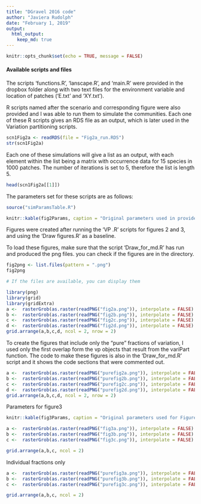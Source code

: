 ```yaml
---
title: "DGravel 2016 code"
author: "Javiera Rudolph"
date: "February 1, 2019"
output:
  html_output:
    keep_md: true
---
```


```r
knitr::opts_chunk$set(echo = TRUE, message = FALSE)
```

#### Available scripts and files
The scripts 'functions.R', 'lanscape.R', and 'main.R' were provided in the dropbox folder along with two text files for the environment variable and location of patches ('E.txt' and 'XY.txt').  

R scripts named after the scenario and corresponding figure were also provided and I was able to run them to simulate the communities. Each one of these R scripts gives an RDS file as an output, which is later used in the Variation partitioning scripts. 

```r
scn1Fig2a <- readRDS(file = "Fig2a_run.RDS")
str(scn1Fig2a)

```

Each one of these simulations will give a list as an output, with each element within the list being a matrix with occurrence data for 15 species in 1000 patches. The number of iterations is set to 5, therefore the list is length 5. 

```r
head(scn1Fig2a[[1]])
```


The parameters set for these scripts are as follows:
```r
source("simParamsTable.R")

knitr::kable(fig2Params, caption = "Original parameters used in provided scripts for simulation of communities for Figure2")


```

Figures were created after running the 'VP .R' scripts for figures 2 and 3, and using the 'Draw figures.R' as a baseline.


To load these figures, make sure that the script 'Draw_for_md.R' has run and produced the png files.
you can check if the figures are in the directory.
```r
fig2png <- list.files(pattern = ".png")
fig2png

# If the files are available, you can display them

```


```r
library(png)
library(grid)
library(gridExtra)
a <-  rasterGrob(as.raster(readPNG("fig2a.png")), interpolate = FALSE)
b <-  rasterGrob(as.raster(readPNG("fig2b.png")), interpolate = FALSE)
c <-  rasterGrob(as.raster(readPNG("fig2c.png")), interpolate = FALSE)
d <-  rasterGrob(as.raster(readPNG("fig2d.png")), interpolate = FALSE)
grid.arrange(a,b,c,d, ncol = 2, nrow = 2)
```

To create the figures that include only the "pure" fractions of variation, I used only the first overlap form the vp objects that result from the variPart function. The code to make these figures is also in the 'Draw_for_md.R' script and it shows the code sections that were commented out. 

```r
a <-  rasterGrob(as.raster(readPNG("purefig2a.png")), interpolate = FALSE)
b <-  rasterGrob(as.raster(readPNG("purefig2b.png")), interpolate = FALSE)
c <-  rasterGrob(as.raster(readPNG("purefig2c.png")), interpolate = FALSE)
d <-  rasterGrob(as.raster(readPNG("purefig2d.png")), interpolate = FALSE)
grid.arrange(a,b,c,d, ncol = 2, nrow = 2)
```


Parameters for figure3
```r
knitr::kable(fig3Params, caption = "Original parameters used for Figure3")
```

```r
a <-  rasterGrob(as.raster(readPNG("fig3a.png")), interpolate = FALSE)
b <-  rasterGrob(as.raster(readPNG("fig3b.png")), interpolate = FALSE)
c <-  rasterGrob(as.raster(readPNG("fig3c.png")), interpolate = FALSE)

grid.arrange(a,b,c, ncol = 2)
```

Individual fractions only

```r
a <-  rasterGrob(as.raster(readPNG("purefig3a.png")), interpolate = FALSE)
b <-  rasterGrob(as.raster(readPNG("purefig3b.png")), interpolate = FALSE)
c <-  rasterGrob(as.raster(readPNG("purefig3c.png")), interpolate = FALSE)

grid.arrange(a,b,c, ncol = 2)
```




